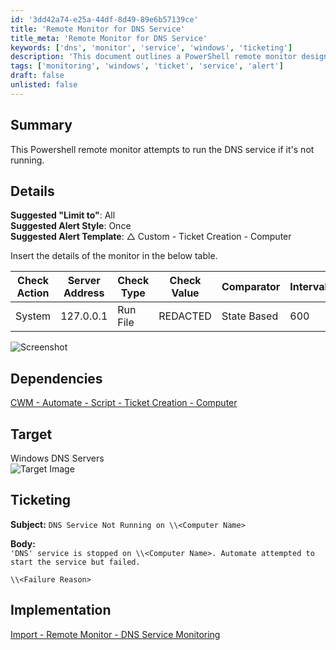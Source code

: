 ```yaml
---
id: '3dd42a74-e25a-44df-8d49-89e6b57139ce'
title: 'Remote Monitor for DNS Service'
title_meta: 'Remote Monitor for DNS Service'
keywords: ['dns', 'monitor', 'service', 'windows', 'ticketing']
description: 'This document outlines a PowerShell remote monitor designed to ensure the DNS service is running on Windows servers. It provides details on alert styles, suggested settings, and ticketing information for when the service is not operational.'
tags: ['monitoring', 'windows', 'ticket', 'service', 'alert']
draft: false
unlisted: false
---
```

## Summary

This Powershell remote monitor attempts to run the DNS service if it's not running.

## Details

**Suggested "Limit to"**: All  
**Suggested Alert Style**: Once  
**Suggested Alert Template**: △ Custom - Ticket Creation - Computer  

Insert the details of the monitor in the below table.

| Check Action | Server Address | Check Type | Check Value | Comparator | Interval | Result |
|--------------|----------------|-------------|-------------|------------|----------|--------|
| System       | 127.0.0.1      | Run File    | REDACTED    | State Based | 600      | \<Screenshot Below\> |

![Screenshot](../../../static/img/CWM---Automate---Remote-Monitor---DNS-Service-Monitoring/image_1.png)

## Dependencies

[CWM - Automate - Script - Ticket Creation - Computer](https://proval.itglue.com/DOC-5078775-9098338)

## Target

Windows DNS Servers  
![Target Image](../../../static/img/CWM---Automate---Remote-Monitor---DNS-Service-Monitoring/image_2.png)

## Ticketing

**Subject:** `DNS Service Not Running on \\<Computer Name>`  

**Body:**  
`'DNS' service is stopped on \\<Computer Name>. Automate attempted to start the service but failed.`  

`\\<Failure Reason>`

## Implementation

[Import - Remote Monitor - DNS Service Monitoring](https://proval.itglue.com/DOC-5078775-13604735)












